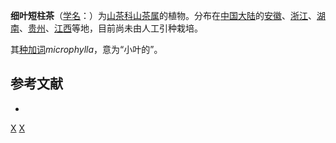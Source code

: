 {{Speciesbox 
| taxon = Camellia microphylla
| authority = (Merr.) Chun, 1940
}}

'''细叶短柱茶'''（[[学名|学名]]：{{lang|la|''Camellia microphylla''}}）为[[山茶科|山茶科]][[山茶属|山茶属]]的植物。分布在[[中国大陆|中国大陆]]的[[安徽|安徽]]、[[浙江|浙江]]、[[湖南|湖南]]、[[贵州|贵州]]、[[江西|江西]]等地，目前尚未由人工引种栽培。

其[[种加词|种加词]]''microphylla''，意为“小叶的”。

== 参考文献 ==
<div class="references-small">
* {{cite web| url =http://www.bioinfo.cn/db05/KmzwSpecies.php?action=view&id=28864| title =细叶短柱茶| work =《中国高等植物数据库全库》| publisher =中国科学院微生物研究所| author =昆明植物研究所| accessdate =2009-02-26| deadurl =yes| archiveurl =https://web.archive.org/web/20160305074131/http://www.bioinfo.cn/db05/KmzwSpecies.php?action=view&id=28864| archivedate =2016-03-05}}
</div>
{{Taxonbar|from=Q15232666}}

[[Category:山茶属|X]]
[[Category:1940年描述的植物|X]]


{{植物小作品}}
